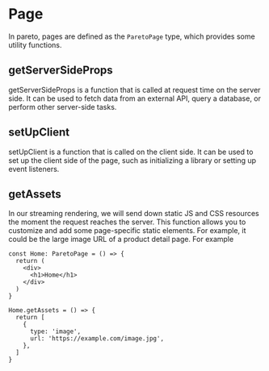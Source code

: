 # Page

In pareto, pages are defined as the `ParetoPage` type, which provides some utility functions.

## getServerSideProps

getServerSideProps is a function that is called at request time on the server side. It can be used to fetch data from an external API, query a database, or perform other server-side tasks.

## setUpClient

setUpClient is a function that is called on the client side. It can be used to set up the client side of the page, such as initializing a library or setting up event listeners.

## getAssets

In our streaming rendering, we will send down static JS and CSS resources the moment the request reaches the server. This function allows you to customize and add some page-specific static elements. For example, it could be the large image URL of a product detail page.
For example

```tsx
const Home: ParetoPage = () => {
  return (
    <div>
      <h1>Home</h1>
    </div>
  )
}

Home.getAssets = () => {
  return [
    {
      type: 'image',
      url: 'https://example.com/image.jpg',
    },
  ]
}
```
